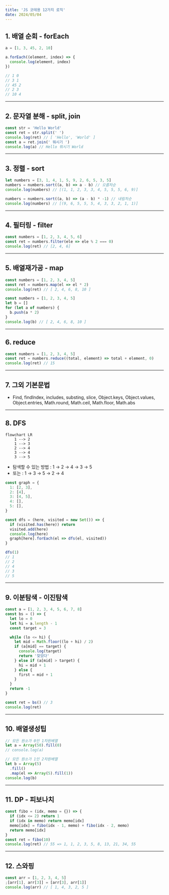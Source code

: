 ```yaml
---
title: 'JS 코테용 12가지 로직'
date: 2024/05/04
---
```


## 1. 배열 순회 - forEach

```js
a = [1, 3, 45, 2, 10]

a.forEach((element, index) => {
  console.log(element, index)
})

// 1 0
// 3 1
// 45 2
// 2 3
// 10 4
```

---

## 2. 문자열 분해 - split, join

```js
const str = 'Hello World'
const ret = str.split(' ')
console.log(ret) // [ 'Hello', 'World' ]
const a = ret.join(' 뭐시기 ')
console.log(a) // Hello 뭐시기 World
```

---

## 3. 정렬 - sort

```js
let numbers = [3, 1, 4, 1, 5, 9, 2, 6, 5, 3, 5]
numbers = numbers.sort((a, b) => a - b) // 오름차순
console.log(numbers) // [(1, 1, 2, 3, 3, 4, 5, 5, 5, 6, 9)]

numbers = numbers.sort((a, b) => (a - b) * -1) // 내림차순
console.log(numbers) // [(9, 6, 5, 5, 5, 4, 3, 3, 2, 1, 1)]
```

---

## 4. 필터링 - filter

```js
const numbers = [1, 2, 3, 4, 5, 6]
const ret = numbers.filter(ele => ele % 2 === 0)
console.log(ret) // [2, 4, 6]
```

---

## 5. 배열재가공 - map

```js
const numbers = [1, 2, 3, 4, 5]
const ret = numbers.map(el => el * 2)
console.log(ret) // [ 2, 4, 6, 8, 10 ]
```

```js
const numbers = [1, 2, 3, 4, 5]
let b = []
for (let a of numbers) {
  b.push(a * 2)
}
console.log(b) // [ 2, 4, 6, 8, 10 ]
```

---

## 6. reduce

```js
const numbers = [1, 2, 3, 4, 5]
const ret = numbers.reduce((total, element) => total + element, 0)
console.log(ret) // 15
```

---

## 7. 그외 기본문법

- Find, findIndex, includes, substing, slice, Object.keys, Object.values, Object.entries, Math.round, Math.ceil, Math.floor, Math.abs

---

## 8. DFS

```mermaid
flowchart LR
    1 --> 2
    1 --> 3
    2 --> 4
    3 --> 4
    3 --> 5
```

- 탐색할 수 있는 방법 : 1 → 2 → 4 → 3 → 5
- 또는 : 1 → 3 → 5 → 2 → 4

```js
const graph = {
  1: [2, 3],
  2: [4],
  3: [4, 5],
  4: [],
  5: [],
}

const dfs = (here, visited = new Set()) => {
  if (visited.has(here)) return
  visited.add(here)
  console.log(here)
  graph[here].forEach(el => dfs(el, visited))
}

dfs(1)
// 1
// 2
// 4
// 3
// 5
```

---

## 9. 이분탐색 - 이진탐색

```js
const a = [1, 2, 3, 4, 5, 6, 7, 8]
const bs = () => {
  let lo = 0
  let hi = a.length - 1
  const target = 3

  while (lo <= hi) {
    let mid = Math.floor((lo + hi) / 2)
    if (a[mid] == target) {
      console.log(target)
      return '찾았다'
    } else if (a[mid] > target) {
      hi = mid + 1
    } else {
      first = mid + 1
    }
  }
  return -1
}

const ret = bs() // 3
console.log(ret)
```

---

## 10. 배열생성팁

```js
// 모든 원소가 0인 1차원배열
let a = Array(50).fill(0)
// console.log(a)

// 모든 원소가 1인 2차원배열
let b = Array(5)
  .fill()
  .map(el => Array(5).fill(1))
console.log(b)
```

---

## 11. DP - 피보나치

```js
const fibo = (idx, memo = {}) => {
  if (idx <= 2) return 1
  if (idx in memo) return memo[idx]
  memo[idx] = fibo(idx - 1, memo) + fibo(idx - 2, memo)
  return memo[idx]
}
const ret = fibo(10)
console.log(ret) // 55 => 1, 1, 2, 3, 5, 8, 13, 21, 34, 55
```

---

## 12. 스와핑

```js
const arr = [1, 2, 3, 4, 5]
;[arr[1], arr[3]] = [arr[3], arr[1]]
console.log(arr) // [ 1, 4, 3, 2, 5 ]
```
